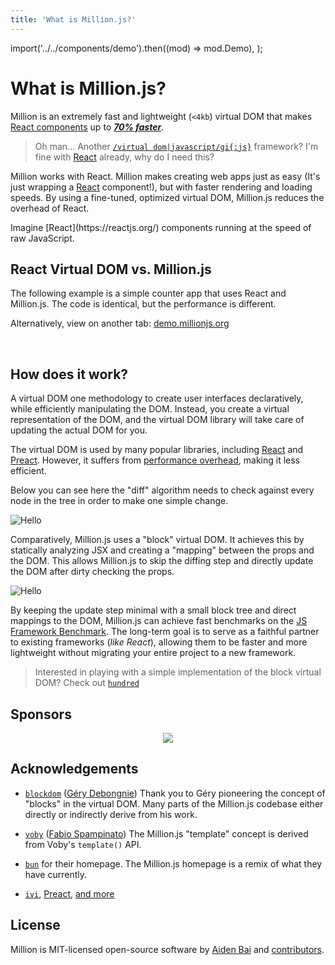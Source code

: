```yaml
---
title: 'What is Million.js?'
---
```



  import('../../components/demo').then((mod) => mod.Demo),
);

# What is Million.js?

Million is an extremely fast and lightweight (`<4kb`) virtual DOM that makes [React components](https://reactjs.org) up to [_**70% faster**_](https://krausest.github.io/js-framework-benchmark/current.html).

> Oh man... Another [`/virtual dom|javascript/gi{:js}`](https://regexr.com/6mr5f) framework? I'm fine with [React](https://reactjs.org) already, why do I need this?

Million works with React. Million makes creating web apps just as easy (It's just wrapping a [React](https://reactjs.org) component!), but with faster rendering and loading speeds. By using a fine-tuned, optimized virtual DOM, Million.js reduces the overhead of React.

<Callout>
  Imagine [React](https://reactjs.org/) components running at the speed of raw
  JavaScript.
</Callout>

<Cards>
  <Card title="Get Started" href="/docs/quickstart" arrow />
</Cards>

## React Virtual DOM vs. Million.js

The following example is a simple counter app that uses React and Million.js. The code is identical, but the performance is different.

Alternatively, view on another tab: [demo.millionjs.org](https://demo.millionjs.org)

<br />

<Demo />

## How does it work?

A virtual DOM one methodology to create user interfaces declaratively, while efficiently manipulating the DOM. Instead, you create a virtual representation of the DOM, and the virtual DOM library will take care of updating the actual DOM for you.

The virtual DOM is used by many popular libraries, including [React](https://reactjs.org) and [Preact](https://preactjs.com/). However, it suffers from [performance overhead](https://svelte.dev/blog/virtual-dom-is-pure-overhead), making it less efficient.

Below you can see here the "diff" algorithm needs to check against every node in the tree in order to make one simple change.

<div className="flex justify-center my-3">
  <Image
    src="/vdom-diff.svg"
    alt="Hello"
    width={700}
    height={500}
    className="rounded-lg shadow"
  />
</div>

Comparatively, Million.js uses a "block" virtual DOM. It achieves this by statically analyzing JSX and creating a "mapping" between the props and the DOM. This allows Million.js to skip the diffing step and directly update the DOM after dirty checking the props.

<div className="flex justify-center my-3">
  <Image
    src="/block-diff.svg"
    alt="Hello"
    width={700}
    height={500}
    className="rounded-lg shadow"
  />
</div>

By keeping the update step minimal with a small block tree and direct mappings to the DOM, Million.js can achieve fast benchmarks on the [JS Framework Benchmark](https://krausest.github.io/js-framework-benchmark/current.html). The long-term goal is to serve as a faithful partner to existing frameworks (_like React_), allowing them to be faster and more lightweight without migrating your entire project to a new framework.

> Interested in playing with a simple implementation of the block virtual DOM? Check out [`hundred`](https://github.com/aidenybai/hundred/blob/main/src/index.ts)

## Sponsors

<p align="center">
  <a href="https://github.com/sponsors/aidenybai">
    <img src="https://raw.githubusercontent.com/aidenybai/aidenybai/master/sponsors.svg" />
  </a>
</p>

## Acknowledgements

- [`blockdom`](https://github.com/ged-odoo/blockdom) ([Géry Debongnie](https://github.com/ged-odoo))
  Thank you to Géry pioneering the concept of "blocks" in the virtual DOM. Many parts of the Million.js codebase either directly or indirectly derive from his work.

- [`voby`](https://github.com/vobyjs/voby) ([Fabio Spampinato](https://github.com/fabiospampinato))
  The Million.js "template" concept is derived from Voby's `template()` API.

- [`bun`](https://bun.sh) for their homepage. The Million.js homepage is a remix of what they have currently.

- [`ivi`](https://github.com/localvoid/ivi), [Preact](https://github.com/preactjs/preact), [and more](https://krausest.github.io/js-framework-benchmark/2021/table_chrome_96.0.4664.45.html)

## License

Million is MIT-licensed open-source software by [Aiden Bai](https://aidenybai.com) and [contributors](https://github.com/aidenybai/million/graphs/contributors).
